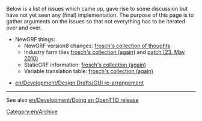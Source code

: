 Below is a list of issues which came up, gave rise to some discussion but have not yet seen any (final) implementation. The purpose of this page is to gather arguments on the issues so that not everything has to be iterated over and over.

*NewGRF things:
**NewGRF version8 changes: [http://devs.openttd.org/~frosch/texts/grf_version8.txt frosch's collection of thoughts]
**Industry farm tiles [http://devs.openttd.org/~frosch/texts/farmtiles.txt frosch's collection (again)] and [http://devs.openttd.org/~frosch/diffs/customisablefarmtiles.diff patch (23. May 2010)]
**StaticGRF information: [http://devs.openttd.org/~frosch/texts/StaticGRFInfo.txt frosch's collection (again)]
**Variable translation table: [http://devs.openttd.org/~frosch/texts/vartranstable.txt frosch's collection (again)]

*[[en/Development/Design Drafts/GUI re-arrangement]]
----


See also [[en/Development/Doing an OpenTTD release]]

[[Category:en/Archive]]